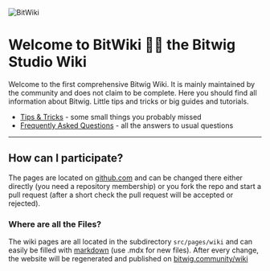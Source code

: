 ![BitWiki](/BitWiki.png)

# Welcome to BitWiki 🐱‍🏍 the Bitwig Studio Wiki 

Welcome to the first comprehensive Bitwig Wiki. It is mainly maintained by the community and does not claim to be complete. Here you should find all information about Bitwig. Little tips and tricks or big guides and tutorials.


* [Tips & Tricks](tips-tricks) - some small things you probably missed
* [Frequently Asked Questions](faq) - all the answers to usual questions

---

## How can I participate?

The pages are located on [github.com][1] and can be changed there either directly (you need a repository membership) or you fork the repo and start a pull request (after a short check the pull request will be accepted or rejected).

### Where are all the Files?
The wiki pages are all located in the subdirectory `src/pages/wiki` and can easily be filled with [markdown][3] (use .mdx for new files). After every change, the website will be regenerated and published on [bitwig.community/wiki][2]

[1]: https://github.com/polarity/bitwig.community
[2]: https://bitwig.community/wiki/
[3]: https://www.markdownguide.org/cheat-sheet/
